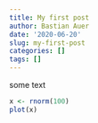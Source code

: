 ```yaml
---
title: My first post
author: Bastian Auer
date: '2020-06-20'
slug: my-first-post
categories: []
tags: []
---
```


some text

```r
x <- rnorm(100)
plot(x)
```

